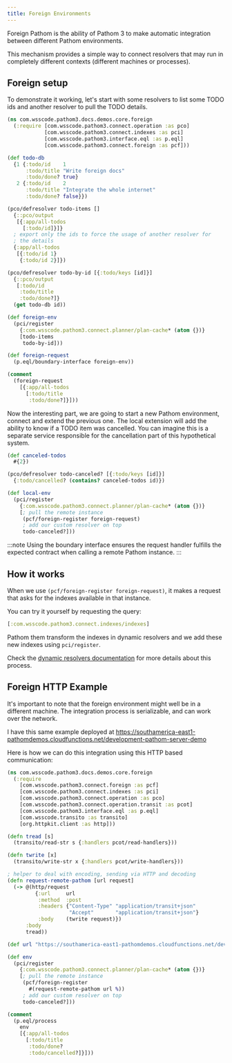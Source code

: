 ```yaml
---
title: Foreign Environments
---
```


Foreign Pathom is the ability of Pathom 3 to make automatic integration between different
Pathom environments.

This mechanism provides a simple way to connect resolvers that may run in completely different
contexts (different machines or processes).

## Foreign setup

To demonstrate it working, let's start with some resolvers to list some TODO ids and
another resolver to pull the TODO details.

```clojure
(ns com.wsscode.pathom3.docs.demos.core.foreign
  (:require [com.wsscode.pathom3.connect.operation :as pco]
            [com.wsscode.pathom3.connect.indexes :as pci]
            [com.wsscode.pathom3.interface.eql :as p.eql]
            [com.wsscode.pathom3.connect.foreign :as pcf]))

(def todo-db
  {1 {:todo/id    1
      :todo/title "Write foreign docs"
      :todo/done? true}
   2 {:todo/id    2
      :todo/title "Integrate the whole internet"
      :todo/done? false}})

(pco/defresolver todo-items []
  {::pco/output
   [{:app/all-todos
     [:todo/id]}]}
  ; export only the ids to force the usage of another resolver for
  ; the details
  {:app/all-todos
   [{:todo/id 1}
    {:todo/id 2}]})

(pco/defresolver todo-by-id [{:todo/keys [id]}]
  {::pco/output
   [:todo/id
    :todo/title
    :todo/done?]}
  (get todo-db id))

(def foreign-env
  (pci/register
    {:com.wsscode.pathom3.connect.planner/plan-cache* (atom {})}
    [todo-items
     todo-by-id]))

(def foreign-request
  (p.eql/boundary-interface foreign-env))

(comment
  (foreign-request
    [{:app/all-todos
      [:todo/title
       :todo/done?]}]))
```

Now the interesting part, we are going to start a new Pathom environment, connect and
extend the previous one. The local extension will add the ability to know if a TODO
item was cancelled. You can imagine this is a separate service responsible for the
cancellation part of this hypothetical system.

```clojure
(def canceled-todos
  #{2})

(pco/defresolver todo-canceled? [{:todo/keys [id]}]
  {:todo/cancelled? (contains? canceled-todos id)})

(def local-env
  (pci/register
    {:com.wsscode.pathom3.connect.planner/plan-cache* (atom {})}
    [; pull the remote instance
     (pcf/foreign-register foreign-request)
     ; add our custom resolver on top
     todo-canceled?]))
```

:::note
Using the boundary interface ensures the request handler fulfills the
expected contract when calling a remote Pathom instance.
:::

## How it works

When we use `(pcf/foreign-register foreign-request)`, it makes a request that asks
for the indexes available in that instance.

You can try it yourself by requesting the query:

```clojure
[:com.wsscode.pathom3.connect.indexes/indexes]
```

Pathom them transform the indexes in dynamic resolvers and
we add these new indexes using `pci/register`.

Check the [dynamic resolvers documentation](dynamic-resolvers.mdx) for more details
about this process.

## Foreign HTTP Example

It's important to note that the foreign environment might well be in a different machine.
The integration process is serializable, and can work over the network.

I have this same example deployed at https://southamerica-east1-pathomdemos.cloudfunctions.net/development-pathom-server-demo

Here is how we can do this integration using this HTTP based communication:

```clojure
(ns com.wsscode.pathom3.docs.demos.core.foreign
  (:require
    [com.wsscode.pathom3.connect.foreign :as pcf]
    [com.wsscode.pathom3.connect.indexes :as pci]
    [com.wsscode.pathom3.connect.operation :as pco]
    [com.wsscode.pathom3.connect.operation.transit :as pcot]
    [com.wsscode.pathom3.interface.eql :as p.eql]
    [com.wsscode.transito :as transito]
    [org.httpkit.client :as http]))

(defn tread [s]
  (transito/read-str s {:handlers pcot/read-handlers}))

(defn twrite [x]
  (transito/write-str x {:handlers pcot/write-handlers}))

; helper to deal with encoding, sending via HTTP and decoding
(defn request-remote-pathom [url request]
  (-> @(http/request
         {:url     url
          :method  :post
          :headers {"Content-Type" "application/transit+json"
                    "Accept"       "application/transit+json"}
          :body    (twrite request)})
      :body
      tread))

(def url "https://southamerica-east1-pathomdemos.cloudfunctions.net/development-pathom-server-demo")

(def env
  (pci/register
    {:com.wsscode.pathom3.connect.planner/plan-cache* (atom {})}
    [; pull the remote instance
     (pcf/foreign-register
       #(request-remote-pathom url %))
     ; add our custom resolver on top
     todo-canceled?]))

(comment
  (p.eql/process
    env
    [{:app/all-todos
      [:todo/title
       :todo/done?
       :todo/cancelled?]}]))
```
